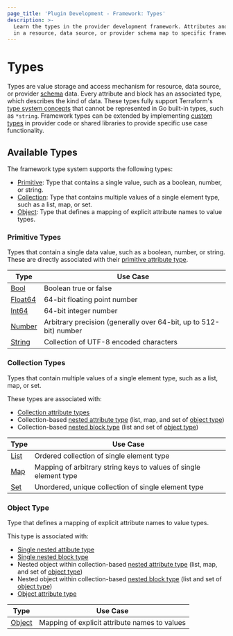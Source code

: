 ```yaml
---
page_title: 'Plugin Development - Framework: Types'
description: >-
  Learn the types in the provider development framework. Attributes and blocks
  in a resource, data source, or provider schema map to specific framework types.
---
```


# Types

Types are value storage and access mechanism for resource, data source, or provider [schema](/terraform/plugin/framework/handling-data/schemas) data. Every attribute and block has an associated type, which describes the kind of data. These types fully support Terraform's [type system concepts](/terraform/plugin/framework/handling-data/terraform-concepts) that cannot be represented in Go built-in types, such as `*string`. Framework types can be extended by implementing [custom types](/terraform/plugin/framework/handling-data/types/custom) in provider code or shared libraries to provide specific use case functionality.

## Available Types

The framework type system supports the following types:

- [Primitive](#primitive-types): Type that contains a single value, such as a boolean, number, or string.
- [Collection](#collection-types): Type that contains multiple values of a single element type, such as a list, map, or set.
- [Object](#object-type): Type that defines a mapping of explicit attribute names to value types.

### Primitive Types

Types that contain a single data value, such as a boolean, number, or string. These are directly associated with their [primitive attribute type](/terraform/plugin/framework/handling-data/attributes#primitive-attribute-types).

| Type | Use Case |
|----------------|----------|
| [Bool](/terraform/plugin/framework/handling-data/types/bool) | Boolean true or false |
| [Float64](/terraform/plugin/framework/handling-data/types/float64) | 64-bit floating point number |
| [Int64](/terraform/plugin/framework/handling-data/types/int64) | 64-bit integer number |
| [Number](/terraform/plugin/framework/handling-data/types/number) | Arbitrary precision (generally over 64-bit, up to 512-bit) number |
| [String](/terraform/plugin/framework/handling-data/types/bool) | Collection of UTF-8 encoded characters |

### Collection Types

Types that contain multiple values of a single element type, such as a list, map, or set.

These types are associated with:

- [Collection attribute types](/terraform/plugin/framework/handling-data/attributes#collection-attribute-types)
- Collection-based [nested attribute type](/terraform/plugin/framework/handling-data/attributes#nested-attribute-types) (list, map, and set of [object type](#object-type))
- Collection-based [nested block type](/terraform/plugin/framework/handling-data/blocks) (list and set of [object type](#object-type))

| Type | Use Case |
|----------------|----------|
| [List](/terraform/plugin/framework/handling-data/types/list) | Ordered collection of single element type |
| [Map](/terraform/plugin/framework/handling-data/types/map) | Mapping of arbitrary string keys to values of single element type |
| [Set](/terraform/plugin/framework/handling-data/types/set) | Unordered, unique collection of single element type |

### Object Type

Type that defines a mapping of explicit attribute names to value types.

This type is associated with:

- [Single nested attibute type](/terraform/plugin/framework/handling-data/attributes/single-nested)
- [Single nested block type](/terraform/plugin/framework/handling-data/blocks/single-nested)
- Nested object within collection-based [nested attribute type](/terraform/plugin/framework/handling-data/attributes#nested-attribute-types) (list, map, and set of [object type](#object-type))
- Nested object within collection-based [nested block type](/terraform/plugin/framework/handling-data/blocks) (list and set of [object type](#object-type))
- [Object attribute type](/terraform/plugin/framework/handling-data/attributes#collection-attribute-types)

| Type | Use Case |
|----------------|----------|
| [Object](/terraform/plugin/framework/handling-data/types/object) | Mapping of explicit attribute names to values |
